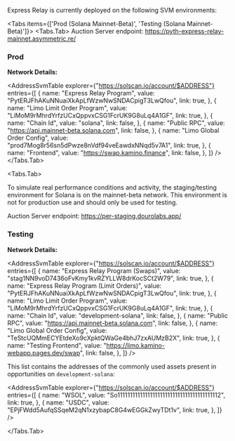 
Express Relay is currently deployed on the following SVM environments:

<Tabs items={['Prod (Solana Mainnet-Beta)', 'Testing (Solana Mainnet-Beta)']}>
<Tabs.Tab>
Auction Server endpoint: https://pyth-express-relay-mainnet.asymmetric.re/

### Prod

**Network Details:**

<AddressSvmTable
  explorer={"https://solscan.io/account/$ADDRESS"}
  entries={[
    {
      name: "Express Relay Program",
      value: "PytERJFhAKuNNuaiXkApLfWzwNwSNDACpigT3LwQfou",
      link: true,
    },
    {
      name: "Limo Limit Order Program",
      value: "LiMoM9rMhrdYrfzUCxQppvxCSG1FcrUK9G8uLq4A1GF",
      link: true,
    },
    {
      name: "Chain Id",
      value: "solana",
      link: false,
    },
    {
      name: "Public RPC",
      value: "https://api.mainnet-beta.solana.com",
      link: false,
    },
    {
      name: "Limo Global Order Config",
      value: "prod7Mog8r56sn5dPwze8nVdf94veEawdxNNqd5v7A1",
      link: true,
    },
    {
      name: "Frontend",
      value: "https://swap.kamino.finance",
      link: false,
    },
  ]}
/>
</Tabs.Tab>

<Tabs.Tab>

<Callout type="warning" emoji="⚠️">
  To simulate real performance conditions and activity, the staging/testing
  environment for Solana is on the mainnet-beta network. This environment is not
  for production use and should only be used for testing.
</Callout>

Auction Server endpoint: https://per-staging.dourolabs.app/

### Testing

**Network Details:**

<AddressSvmTable
  explorer={"https://solscan.io/account/$ADDRESS"}
  entries={[
    {
      name: "Express Relay Program (Swaps)",
      value: "stag1NN9voD7436oFvKmy1kvRZYLLW8drKocSCt2W79",
      link: true,
    },
    {
      name: "Express Relay Program (Limit Orders)",
      value: "PytERJFhAKuNNuaiXkApLfWzwNwSNDACpigT3LwQfou",
      link: true,
    },
    {
      name: "Limo Limit Order Program",
      value: "LiMoM9rMhrdYrfzUCxQppvxCSG1FcrUK9G8uLq4A1GF",
      link: true,
    },
    {
      name: "Chain Id",
      value: "development-solana",
      link: false,
    },
    {
      name: "Public RPC",
      value: "https://api.mainnet-beta.solana.com",
      link: false,
    },
    {
      name: "Limo Global Order Config",
      value: "TeStcUQMmECYEtdeXo9cXpktQWaGe4bhJ7zxAUMzB2X",
      link: true,
    },
    {
      name: "Testing Frontend",
      value: "https://limo.kamino-webapp.pages.dev/swap",
      link: false,
    },
  ]}
/>

This list contains the addresses of the commonly used assets present in opportunities on `development-solana`:

<AddressSvmTable
  explorer={"https://solscan.io/account/$ADDRESS"}
  entries={[
    {
      name: "WSOL",
      value: "So11111111111111111111111111111111111111112",
      link: true,
    },
    {
      name: "USDC",
      value: "EPjFWdd5AufqSSqeM2qN1xzybapC8G4wEGGkZwyTDt1v",
      link: true,
    },
  ]}
/>

</Tabs.Tab>
</Tabs>

